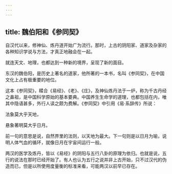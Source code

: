 ```yaml
---
---
---
```

title: 魏伯阳和《参同契》
---




自汉代以来，修神仙、炼丹道开始广为流行。那时，上古的阴阳家、道家及杂家的各种知识学说与方法，才真正地融会在一起。

就连天文、地理，也都达到一种新的境界，呈现了新的面目。

东汉的魏伯阳，是历史上著名的道家，他所著的一本书，名叫《参同契》，在中国文化上占有极重要的地位。

这本《参同契》，糅合《易经》、《老》、《庄》，及神仙炼丹法于一炉，称为千古丹经之鼻祖，是中国科学原始的基本要典。中国养生生命学的道理，也都包括在内，唯其中隐语甚多，外行人读之颇为费解。《参同契》中引用《易·系辞传》所说：

法象莫大乎天地，

悬象著明莫大乎日月。

前一句的意思是说，自然界里的法则，以天地为最大。下一句则是以日月为喻，说明人体气血的循环，就像日月在宇宙间运行一般。

两汉的医学及炼丹，皆以《易经》的阴阳与五行八卦的原理为依归。也就是说，五行的说法在那时已经开始了。有人也认为五行之说并非上古开始，只不过汉代的伪造而已，但是以所使用度量衡的标准来看，可能两汉以前早已存在。